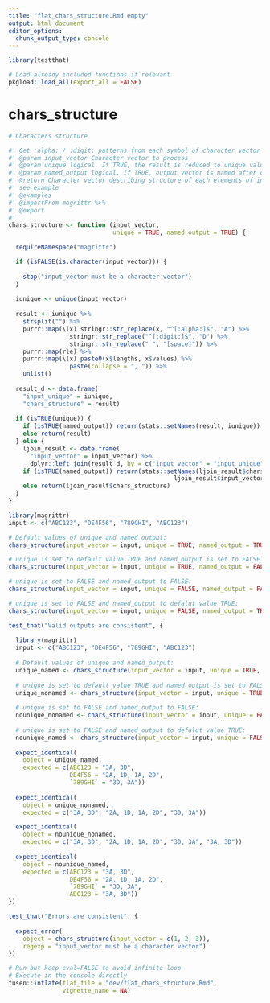 ```yaml
---
title: "flat_chars_structure.Rmd empty"
output: html_document
editor_options: 
  chunk_output_type: console
---
```


```r
library(testthat)
```

```r
# Load already included functions if relevant
pkgload::load_all(export_all = FALSE)
```

# chars_structure

```r
# Characters structure

#' Get :alpha: / :digit: patterns from each symbol of character vector
#' @param input_vector Character vector to process
#' @param unique logical. If TRUE, the result is reduced to unique values.
#' @param named_output logical. If TRUE, output vector is named after corresponding input values. 
#' @return Character vector describing structure of each elements of input_vector,
#' see example
#' @examples
#' @importFrom magrittr %>%
#' @export
#'
chars_structure <- function (input_vector, 
                             unique = TRUE, named_output = TRUE) {

  requireNamespace("magrittr")

  if (isFALSE(is.character(input_vector))) {
    
    stop("input_vector must be a character vector")
  }
  
  iunique <- unique(input_vector)
  
  result <- iunique %>%
    strsplit("") %>%
    purrr::map(\(x) stringr::str_replace(x, "^[:alpha:]$", "A") %>%
                 stringr::str_replace("^[:digit:]$", "D") %>%
                 stringr::str_replace(" ", "[space]")) %>%
    purrr::map(rle) %>%
    purrr::map(\(x) paste0(x$lengths, x$values) %>%
                 paste(collapse = ", ")) %>%
    unlist()
  
  result_d <- data.frame(
    "input_unique" = iunique, 
    "chars_structure" = result)
  
  if (isTRUE(unique)) {
    if (isTRUE(named_output)) return(stats::setNames(result, iunique)) 
    else return(result)
  } else {
    ljoin_result <- data.frame(
      "input_vector" = input_vector) %>% 
      dplyr::left_join(result_d, by = c("input_vector" = "input_unique"))
    if (isTRUE(named_output)) return(stats::setNames(ljoin_result$chars_structure, 
                                              ljoin_result$input_vector))
    else return(ljoin_result$chars_structure)
  }
}
```

```r
library(magrittr)
input <- c("ABC123", "DE4F56", "789GHI", "ABC123")

# Default values of unique and named_output: 
chars_structure(input_vector = input, unique = TRUE, named_output = TRUE)

# unique is set to default value TRUE and named_output is set to FALSE: 
chars_structure(input_vector = input, unique = TRUE, named_output = FALSE)

# unique is set to FALSE and named_output to FALSE: 
chars_structure(input_vector = input, unique = FALSE, named_output = FALSE)

# unique is set to FALSE and named_output to defalut value TRUE: 
chars_structure(input_vector = input, unique = FALSE, named_output = TRUE)
```

```r
test_that("Valid outputs are consistent", {
  
  library(magrittr)
  input <- c("ABC123", "DE4F56", "789GHI", "ABC123")
  
  # Default values of unique and named_output: 
  unique_named <- chars_structure(input_vector = input, unique = TRUE, named_output = TRUE)
  
  # unique is set to default value TRUE and named_output is set to FALSE: 
  unique_nonamed <- chars_structure(input_vector = input, unique = TRUE, named_output = FALSE)
  
  # unique is set to FALSE and named_output to FALSE: 
  nounique_nonamed <- chars_structure(input_vector = input, unique = FALSE, named_output = FALSE)
  
  # unique is set to FALSE and named_output to defalut value TRUE: 
  nounique_named <- chars_structure(input_vector = input, unique = FALSE, named_output = TRUE)
  
  expect_identical(
    object = unique_named, 
    expected = c(ABC123 = "3A, 3D", 
                 DE4F56 = "2A, 1D, 1A, 2D", 
                 `789GHI` = "3D, 3A"))
  
  expect_identical(
    object = unique_nonamed, 
    expected = c("3A, 3D", "2A, 1D, 1A, 2D", "3D, 3A"))

  expect_identical(
    object = nounique_nonamed, 
    expected = c("3A, 3D", "2A, 1D, 1A, 2D", "3D, 3A", "3A, 3D"))
    
  expect_identical(
    object = nounique_named, 
    expected = c(ABC123 = "3A, 3D", 
                 DE4F56 = "2A, 1D, 1A, 2D", 
                 `789GHI` = "3D, 3A", 
                 ABC123 = "3A, 3D"))
})

test_that("Errors are consistent", {
  
  expect_error(
    object = chars_structure(input_vector = c(1, 2, 3)),
    regexp = "input_vector must be a character vector")
})
```


```r
# Run but keep eval=FALSE to avoid infinite loop
# Execute in the console directly
fusen::inflate(flat_file = "dev/flat_chars_structure.Rmd", 
               vignette_name = NA)
```

